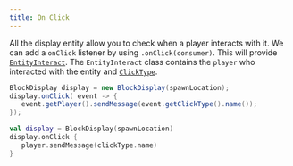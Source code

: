 ```yaml
---
title: On Click
---
```


All the display entity allow you to check when a player interacts with it. We can add a `onClick` listener by using `.onClick(consumer)`.
This will provide [`EntityInteract`](https://github.com/UndefinedCreations/Lynx/blob/master/common/src/main/kotlin/com/undefined/lynx/nms/EntityInteract.kt). The `EntityInteract` class contains the `player` who interacted with the entity and [`ClickType`](https://github.com/UndefinedCreations/Lynx/blob/master/common/src/main/kotlin/com/undefined/lynx/nms/EntityInteract.kt#L11).

```java tab="Java"
BlockDisplay display = new BlockDisplay(spawnLocation);
display.onClick( event -> {
   event.getPlayer().sendMessage(event.getClickType().name());
});
```
```kotlin tab="Kotlin"
val display = BlockDisplay(spawnLocation)
display.onClick {
   player.sendMessage(clickType.name)
}
```